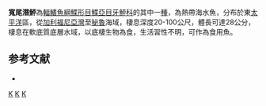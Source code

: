 {{Speciesbox
| taxon = Syacium latifrons
| status = LC
| status_system = IUCN3.1
| binomial_authority = [[Jordan|Jordan]] & [[Gilbert|Gilbert]], 1882
| synonyms = *''Citharichthys latifrons, Jordan & Gilbert, 1882 ''
}}

'''寬尾潛鮃'''為[[輻鰭魚綱|輻鰭魚綱]][[鰈形目|鰈形目]][[鰈亞目|鰈亞目]][[牙鮃科|牙鮃科]]的其中一[[種|種]]，為熱帶海水魚，分布於東[[太平洋|太平洋]]區，從[[加利福尼亞灣|加利福尼亞灣]]至[[秘魯|秘魯]]海域，棲息深度20-100公尺，體長可達28公分，棲息在軟底質底層水域，以底棲生物為食，生活習性不明，可作為食用魚。

==参考文献==
*{{FishBase_species|genus=Syacium|species=latifrons|year=2014|month=3}}

{{taxonbar}}
[[Category:_1882年描述的鱼类|K]]
[[Category:食用魚|K]]
[[Category:潛鮃屬|K]]